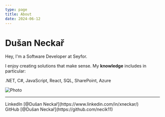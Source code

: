 ```yaml
---
type: page
title: About
date: 2024-06-12
---
```


# Dušan Neckař

Hey, I'm a Software Developer at Seyfor.

I enjoy creating solutions that make sense. My **knowledge** includes in particular:

.NET, C#, JavaScript, React, SQL, SharePoint, Azure
 
<Image
  src="/portfolio/images/github.PNG"
  alt="Photo"
  width={389}
  height={384}
  priority
  className="next-image"
/>

---

<div>
  LinkedIn [@Dušan Neckař](https://www.linkedin.com/in/xneckar/)
  <br />
  GitHub [@Dušan Neckař](https://github.com/necik11)
</div>


